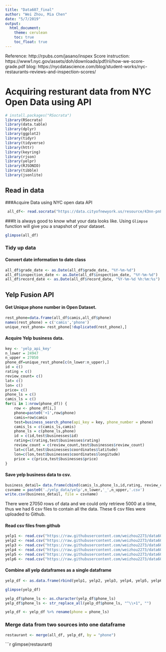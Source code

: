```yaml
---
title: "Data607_final"
author: "Wei Zhou, Mia Chen"
date: "5/7/2019"
output: 
  html_document:
    theme: cerulean
    toc: true
    toc_float: true
---
```


Reference: http://rpubs.com/jasano/inspex
Score instruction: https://www1.nyc.gov/assets/doh/downloads/pdf/rii/how-we-score-grade.pdf
blog: https://nycdatascience.com/blog/student-works/nyc-restaurants-reviews-and-inspection-scores/


# Acquiring resturant data from NYC Open Data using API

```r
# install.packages("RSocrata")
library(RSocrata)
library(data.table)
library(dplyr)
library(ggplot2)
library(tidyr)
library(tidyverse)
library(httr)
library(keyring)
library(rjson)
library(yelpr)
library(RJSONIO)
library(tibble)
library(jsonlite)
```

## Read in data

###Acquire Data using NYC open data API
```r
 all_df<- read.socrata("https://data.cityofnewyork.us/resource/43nn-pn8j.json")
```

###It is always good to know what your data looks like. Using `Glimpse` function will give you a snapshot of your dataset. 
```r
glimpse(all_df)
```

### Tidy up data

#### Convert date information to date class
```r
all_df$grade_date <- as.Date(all_df$grade_date, "%Y-%m-%d")
all_df$inspection_date <- as.Date(all_df$inspection_date, "%Y-%m-%d")
all_df$record_date <- as.Date(all_df$record_date, "%Y-%m-%d %h:%m:%s")
```

## Yelp Fusion API 

#### Get Unique phone number in Open Dataset. 
```r
rest_phone=data.frame(all_df$camis,all_df$phone)
names(rest_phone) = c('camis','phone')
unique_rest_phone= rest_phone[!duplicated(rest_phone),]
```

#### Acquire Yelp business data.
```r
key <- 'yelp_api_key'
n_lower = 24947
n_upper = 27050
phone_df=unique_rest_phone[c(n_lower:n_upper),]
id = c()
rating = c()
review_count= c()
lat= c()
lon= c()
price= c()
phone_ls = c()
camis_ls = c()
for(i in 1:nrow(phone_df)) {
    row <- phone_df[i,]
    phone=paste0('+1',row$phone)
    camis=row$camis
    test=business_search_phone(api_key = key, phone_number = phone)
    camis_ls = c(camis_ls,camis)
    phone_ls = c(phone_ls,phone)
    id = c(id,test$businesses$id)
    rating=c(rating,test$businesses$rating)
    review_count = c(review_count,test$businesses$review_count)
    lat=c(lat,test$businesses$coordinates$latitude)
    lon=c(lon,test$businesses$coordinates$longitude)
    price = c(price,test$businesses$price)
}

```

#### Save yelp business data to csv. 
```r
business_detail= data.frame(cbind(camis_ls,phone_ls,id,rating, review_count, lat,lon,price))
csvname = paste0('./yelp_data/yelp',n_lower,'_',n_upper,'.csv')
write.csv(business_detail, file = csvname)
```

There were 27050 rows of data and we could only retrieve 5000 at a time, thus we had 6 csv files to contain all the data. These 6 csv files were uploaded to Github.

#### Read csv files from github
```r
yelp1 <- read.csv("https://raw.githubusercontent.com/weizhou2273/data607_final/master/yelp_data/yelp1_5000.csv")
yelp2 <- read.csv("https://raw.githubusercontent.com/weizhou2273/data607_final/master/yelp_data/yelp5001_10000.csv")
yelp3 <- read.csv("https://raw.githubusercontent.com/weizhou2273/data607_final/master/yelp_data/yelp10001_15000.csv")
yelp4 <- read.csv("https://raw.githubusercontent.com/weizhou2273/data607_final/master/yelp_data/yelp15001_19946.csv")
yelp5 <- read.csv("https://raw.githubusercontent.com/weizhou2273/data607_final/master/yelp_data/yelp19947_24946.csv")
yelp6 <- read.csv("https://raw.githubusercontent.com/weizhou2273/data607_final/master/yelp_data/yelp24947_27050.csv")
```

#### Combine all yelp dataframes as a single dataframe
```r
yelp_df <- as.data.frame(rbind(yelp1, yelp2, yelp3, yelp4, yelp5, yelp6))
```

```r
glimpse(yelp_df)
```


```r
yelp_df$phone_ls <- as.character(yelp_df$phone_ls)
yelp_df$phone_ls <- str_replace_all(yelp_df$phone_ls, "^\\+1", "")
```

```r
yelp_df <- yelp_df %>% rename(phone = phone_ls)
```


### Merge data from two sources into one dataframe

```r
restaurant <- merge(all_df, yelp_df, by = "phone")
```

```r
glimpse(restaurant)

